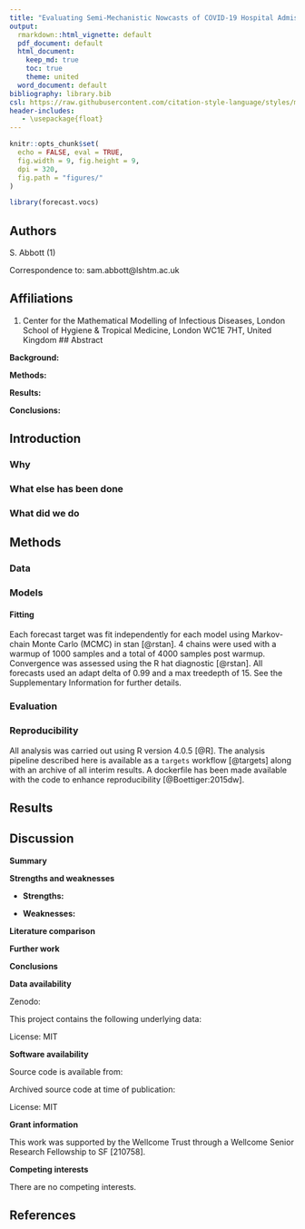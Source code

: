 ```yaml
---
title: "Evaluating Semi-Mechanistic Nowcasts of COVID-19 Hospital Admissions in Germany"
output: 
  rmarkdown::html_vignette: default
  pdf_document: default
  html_document:
    keep_md: true
    toc: true
    theme: united
  word_document: default
bibliography: library.bib
csl: https://raw.githubusercontent.com/citation-style-language/styles/master/apa-numeric-superscript-brackets.csl
header-includes:
   - \usepackage{float}
---
```


```r
knitr::opts_chunk$set(
  echo = FALSE, eval = TRUE,
  fig.width = 9, fig.height = 9,
  dpi = 320,
  fig.path = "figures/"
)
```

```r
library(forecast.vocs)
```

## Authors

S. Abbott (1)

Correspondence to: sam.abbott@lshtm.ac.uk

## Affiliations

1. Center for the Mathematical Modelling of Infectious Diseases, London School of Hygiene & Tropical Medicine, London WC1E 7HT, United Kingdom
## Abstract

**Background:**

**Methods:** 


**Results:** 


**Conclusions:** 

## Introduction

### Why

### What else has been done

### What did we do


## Methods

### Data

### Models

#### Fitting

Each forecast target was fit independently for each model using Markov-chain Monte Carlo (MCMC) in stan [@rstan]. 4 chains were used with a warmup of 1000 samples and a total of 4000 samples post warmup. Convergence was assessed using the R hat diagnostic [@rstan]. All forecasts used an adapt delta of 0.99 and a max treedepth of 15. See the Supplementary Information for further details.

### Evaluation

### Reproducibility

All analysis was carried out using R version 4.0.5 [@R]. The analysis pipeline described here is available as a `targets` workflow [@targets] along with an archive of all interim results. A dockerfile has been made available with the code to enhance reproducibility [@Boettiger:2015dw].

## Results

## Discussion

**Summary**

**Strengths and weaknesses**

- **Strengths:**

- **Weaknesses:**

**Literature comparison**

**Further work**

**Conclusions**

**Data availability**

Zenodo:

This project contains the following underlying data:


License: MIT

**Software availability**

Source code is available from: 

Archived source code at time of publication: 

License: MIT

**Grant information**

This work was supported by the Wellcome Trust through a Wellcome Senior Research Fellowship to SF [210758].

**Competing interests**

There are no competing interests. 

## References

<div id = 'refs'></div>
